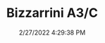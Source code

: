 ---
width: 1333
height: 2000
title: Bizzarrini A3/C
description: A LeMans winning A3/C owned by Bruce Meyer
date: 2/27/2022 4:29:38 PM
cameraMake: Sony
cameraModel: ILCE-7M3
lens: FE 35mm F1.4 GM
settingsfStop: f/1.4
settingsISO: ISO 250
settingsShutter: 1/40
settingsFocalLength: 35 mm
---